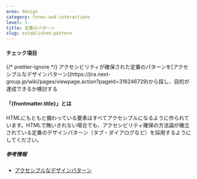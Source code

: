 ```yaml
---
area: design
category: forms-and-interactions
level: 1
title: 定番のパターン
slug: established-pattern
---
```



#### チェック項目

<Checkpoint title="プレーンなHTMLの組み合わせで目的が達成できるか検討する" />

<Checkpoint>
  {/* prettier-ignore */}
  <span slot="title">アクセシビリティが確保された定番のパターンを[アクセシブルなデザインパターン](https://jira.next-group.jp/wiki/pages/viewpage.action?pageId=316246729)から探し、目的が達成できるか検討する</span>
</Checkpoint>

#### 「{frontmatter.title}」とは

HTMLにもともと備わっている要素はすべてアクセシブルになるように作られています。HTMLで賄いきれない場合でも、アクセシビリティ確保の方法論が確立されている定番のデザインパターン（タブ・ダイアログなど）を採用するようにしてください。

##### 参考情報

- [アクセシブルなデザインパターン](https://jira.next-group.jp/wiki/pages/viewpage.action?pageId=316246729)
